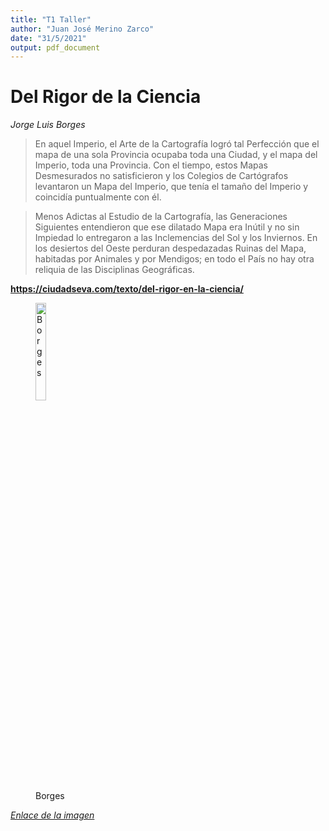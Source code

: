 ---
title: "T1 Taller"
author: "Juan José Merino Zarco"
date: "31/5/2021"
output: pdf_document
---

# Del Rigor de la Ciencia

*Jorge Luis Borges*

> En aquel Imperio, el Arte de la Cartografía logró tal Perfección que el mapa de una sola Provincia ocupaba toda una Ciudad, y el mapa del Imperio, toda una Provincia. Con el tiempo, estos Mapas Desmesurados no satisficieron y los Colegios de Cartógrafos levantaron un Mapa del Imperio, que tenía el tamaño del Imperio y coincidía puntualmente con él. 

> Menos Adictas al Estudio de la Cartografía, las Generaciones Siguientes entendieron que ese dilatado Mapa era Inútil y no sin Impiedad lo entregaron a las Inclemencias del Sol y los Inviernos. En los desiertos del Oeste perduran despedazadas Ruinas del Mapa, habitadas por Animales y por Mendigos; en todo el País no hay otra reliquia de las Disciplinas Geográficas.

**<https://ciudadseva.com/texto/del-rigor-en-la-ciencia/>**

![Borges](Jorge_Luis_Borges.jpg){width="20%"}

*[Enlace de la imagen](https://upload.wikimedia.org/wikipedia/commons/c/c6/Jorge_Luis_Borges.jpg)*


